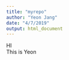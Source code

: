 ```yaml
---
title: "myrepo"
author: "Yeon Jang"
date: "4/7/2019"
output: html_document
---
```

HI  
This is Yeon  